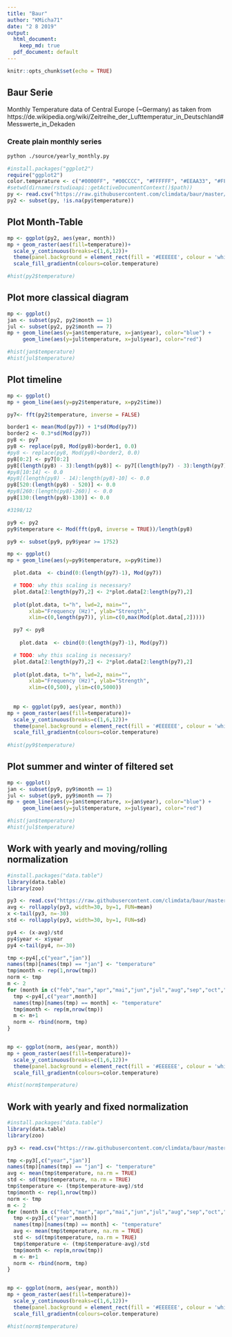 ```yaml
---
title: "Baur"
author: "KMicha71"
date: "2 8 2019"
output:
  html_document: 
    keep_md: true
  pdf_document: default
---
```


```r
knitr::opts_chunk$set(echo = TRUE)
```

## Baur Serie


Monthly Temperature data of Central Europe (~Germany) as taken from
https://de.wikipedia.org/wiki/Zeitreihe_der_Lufttemperatur_in_Deutschland#Messwerte_in_Dekaden

### Create plain monthly series

```sh
python ./source/yearly_monthly.py
```

```r
#install.packages("ggplot2")
require("ggplot2")
color.temperature <- c("#0000FF", "#00CCCC", "#FFFFFF", "#EEAA33", "#FF5555")
#setwd(dirname(rstudioapi::getActiveDocumentContext()$path))
py <- read.csv("https://raw.githubusercontent.com/climdata/baur/master/csv/baur_monthly.csv", sep=",")
py2 <- subset(py, !is.na(py$temperature))
```

## Plot Month-Table

```r
mp <- ggplot(py2, aes(year, month))
mp + geom_raster(aes(fill=temperature))+
  scale_y_continuous(breaks=c(1,6,12))+
  theme(panel.background = element_rect(fill = '#EEEEEE', colour = 'white'), legend.position="right", text=element_text(size=14))+
  scale_fill_gradientn(colours=color.temperature)

#hist(py2$temperature)
```

## Plot more classical diagram

```r
mp <- ggplot()
jan <- subset(py2, py2$month == 1)
jul <- subset(py2, py2$month == 7)
mp + geom_line(aes(y=jan$temperature, x=jan$year), color="blue") + 
     geom_line(aes(y=jul$temperature, x=jul$year), color="red")

#hist(jan$temperature)
#hist(jul$temperature)
```

## Plot timeline

```r
mp <- ggplot()
mp + geom_line(aes(y=py2$temperature, x=py2$time)) 

py7<- fft(py2$temperature, inverse = FALSE)

border1 <- mean(Mod(py7)) + 1*sd(Mod(py7))
border2 <- 0.3*sd(Mod(py7))
py8 <- py7 
py8 <- replace(py8, Mod(py8)>border1, 0.0)
#py8 <- replace(py8, Mod(py8)<border2, 0.0)
py8[0:2] <- py7[0:2]
py8[(length(py8) - 3):length(py8)] <- py7[(length(py7) - 3):length(py7)]
#py8[10:14] <- 0.0
#py8[(length(py8) - 14):length(py8)-10] <- 0.0
py8[520:(length(py8) - 520)] <- 0.0
#py8[260:(length(py8)-260)] <- 0.0
py8[130:(length(py8)-130)] <- 0.0

#3198/12

py9 <- py2
py9$temperature <- Mod(fft(py8, inverse = TRUE))/length(py8)

py9 <- subset(py9, py9$year >= 1752)

mp <- ggplot()
mp + geom_line(aes(y=py9$temperature, x=py9$time)) 

  plot.data  <- cbind(0:(length(py7)-1), Mod(py7))

  # TODO: why this scaling is necessary?
  plot.data[2:length(py7),2] <- 2*plot.data[2:length(py7),2] 
  
  plot(plot.data, t="h", lwd=2, main="", 
       xlab="Frequency (Hz)", ylab="Strength", 
       xlim=c(0,length(py7)), ylim=c(0,max(Mod(plot.data[,2]))))

  py7 <- py8
  
    plot.data  <- cbind(0:(length(py7)-1), Mod(py7))

  # TODO: why this scaling is necessary?
  plot.data[2:length(py7),2] <- 2*plot.data[2:length(py7),2] 
  
  plot(plot.data, t="h", lwd=2, main="", 
       xlab="Frequency (Hz)", ylab="Strength", 
       xlim=c(0,500), ylim=c(0,5000))
  
  
  mp <- ggplot(py9, aes(year, month))
mp + geom_raster(aes(fill=temperature))+
  scale_y_continuous(breaks=c(1,6,12))+
  theme(panel.background = element_rect(fill = '#EEEEEE', colour = 'white'), legend.position="right", text=element_text(size=14))+
  scale_fill_gradientn(colours=color.temperature)
  
#hist(py9$temperature)
```

## Plot summer and winter of filtered set

```r
mp <- ggplot()
jan <- subset(py9, py9$month == 1)
jul <- subset(py9, py9$month == 7)
mp + geom_line(aes(y=jan$temperature, x=jan$year), color="blue") + 
     geom_line(aes(y=jul$temperature, x=jul$year), color="red")

#hist(jan$temperature)
#hist(jul$temperature)
```

## Work with yearly and moving/rolling normalization

```r
#install.packages("data.table")
library(data.table)
library(zoo)

py3 <- read.csv("https://raw.githubusercontent.com/climdata/baur/master/csv/baur_yearly.csv", sep=",")
avg <- rollapply(py3, width=30, by=1, FUN=mean)
x <-tail(py3, n=-30)
std <- rollapply(py3, width=30, by=1, FUN=sd)

py4 <- (x-avg)/std
py4$year <- x$year
py4 <-tail(py4, n=-30)

tmp <-py4[,c("year","jan")]
names(tmp)[names(tmp) == "jan"] <- "temperature"
tmp$month <- rep(1,nrow(tmp))
norm <- tmp
m <- 2
for (month in c("feb","mar","apr","mai","jun","jul","aug","sep","oct","nov","dec")) {
  tmp <-py4[,c("year",month)]
  names(tmp)[names(tmp) == month] <- "temperature"
  tmp$month <- rep(m,nrow(tmp))
  m <- m+1
  norm <- rbind(norm, tmp)
}


mp <- ggplot(norm, aes(year, month))
mp + geom_raster(aes(fill=temperature))+
  scale_y_continuous(breaks=c(1,6,12))+
  theme(panel.background = element_rect(fill = '#EEEEEE', colour = 'white'), legend.position="right", text=element_text(size=14))+
  scale_fill_gradientn(colours=color.temperature)

#hist(norm$temperature)

```



## Work with yearly and fixed normalization

```r
#install.packages("data.table")
library(data.table)
library(zoo)

py3 <- read.csv("https://raw.githubusercontent.com/climdata/baur/master/csv/baur_yearly.csv", sep=",")

tmp <-py3[,c("year","jan")]
names(tmp)[names(tmp) == "jan"] <- "temperature"
avg <- mean(tmp$temperature, na.rm = TRUE)
std <- sd(tmp$temperature, na.rm = TRUE)
tmp$temperature <- (tmp$temperature-avg)/std
tmp$month <- rep(1,nrow(tmp))
norm <- tmp
m <- 2
for (month in c("feb","mar","apr","mai","jun","jul","aug","sep","oct","nov","dec")) {
  tmp <-py3[,c("year",month)]
  names(tmp)[names(tmp) == month] <- "temperature"
  avg <- mean(tmp$temperature, na.rm = TRUE)
  std <- sd(tmp$temperature, na.rm = TRUE)
  tmp$temperature <- (tmp$temperature-avg)/std
  tmp$month <- rep(m,nrow(tmp))
  m <- m+1
  norm <- rbind(norm, tmp)
}


mp <- ggplot(norm, aes(year, month))
mp + geom_raster(aes(fill=temperature))+
  scale_y_continuous(breaks=c(1,6,12))+
  theme(panel.background = element_rect(fill = '#EEEEEE', colour = 'white'), legend.position="right", text=element_text(size=14))+
  scale_fill_gradientn(colours=color.temperature)

#hist(norm$temperature)

```
